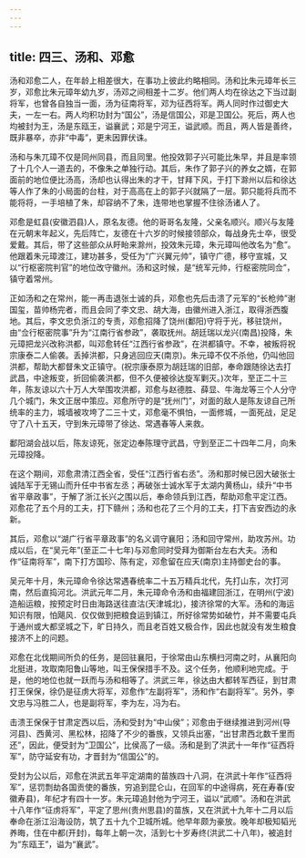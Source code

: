 ```yaml
---
---
---
```

title: 四三、汤和、邓愈
---



汤和邓愈二人，在年龄上相差很大，在事功上彼此约略相同。汤和比朱元璋年长三岁，邓愈比朱元璋年幼九岁，汤邓之间相差十二岁。他们两人均在徐达之下当过副将军，也曾各自独当一面，汤为征南将军，邓为征西将军。两人同时作过御史大夫，一左一右。两人均积功封为“国公”，汤是信国公，邓是卫国公。死后，两人也均被封为王，汤是东瓯王，谥襄武；邓是宁河王，谥武顺。而且，两人皆是善终，既非暴卒，亦非“中毒”，更未因罪伏诛。

汤和与朱兀璋不仅是同州同县，而且同里。他投效郭子兴可能比朱早，并且是率领了十几个人一道去的，不像朱之单独行动。其后，朱作了郭子兴的养女之婿，在郭面前的地位便比汤高，汤却也认得出朱的才干，甘拜下风，于打下滁州以后和徐达等人作了朱的小局面的台柱，对于高高在上的郭子兴就隔了一层。郭只能将兵而不能将将，一手培植了朱，却容纳不了朱，连带地也掌握不住徐汤诸人了。

邓愈是虹县(安徽泗县)人，原名友德。他的哥哥名友隆，父亲名顺兴。顺兴与友隆在元朝末年起义，先后阵亡，友德在十六岁的时候接领部众，每战身先士卒，很受爱戴。其后，带了这些部众从盱眙来滁州，投效朱元璋，朱元璋叫他改名为“愈”。他跟着朱元璋渡江，建功甚多，受任为“广兴翼元帅”，镇守广德，移守宣城，又以“行枢密院判官”的地位改守徽州。汤和这时候，是“统军元帅，行枢密院同佥”，镇守着常州。

正如汤和之在常州，能一再击退张士诚的兵，邓愈也先后击溃了元军的“长枪帅”谢国玺，苗帅杨完者，而且会同了李文忠、胡大海，由徽州进入浙江，取得浙西腹地。其后，李文忠负浙江的专责，邓愈招降了饶州(鄱阳)守将于光，移驻饶州，由“佥行枢密院事”升为“江南行省参政”，袭取抚州。胡廷瑞以龙兴(南昌)投降，朱元璋把龙兴改称洪都，叫邓愈转任“江西行省参政”，在洪都镇守。不幸，被叛将祝宗康泰二人偷袭。丢掉洪都，只身逃回应天(南京)。朱元璋不仅不杀他，仍叫他回洪都，帮助大都督朱文正镇守。(祝宗康泰原为胡廷瑞的旧部，奉命跟随徐达去打武昌，中途叛变，折回偷袭洪都，但不久便被徐达旋军剿灭。)次年，至正二十三年，陈友谅以六十万人大举围攻洪都，邓愈与赵德胜、薛显、牛海龙等三个人分守几个城门，朱文正居中策应。邓愈所守的是“抚州门”，对面的敌人是陈友谅自己所统率的主力，城墙被攻垮了二三十丈，邓愈毫不惧怕，一面修城，一面死战，足足守了八十五天，守到朱元璋带了徐达、常遇春等人来救。

鄱阳湖会战以后，陈友谅死，张定边奉陈理守武昌，守到至正二十四年二月，向朱元璋投降。

在这个期间，邓愈肃清江西全省，受任“江西行省右丞”。汤和那时候已因大破张士诚陆军于无锡山而升任中书省左丞；再破张士诚水军于太湖内黄杨山，续升“中书省平章政事”，于解了浙江长兴之围以后，奉命领兵到江西，帮助邓愈平定江西。邓愈花了五个月的工夫，打下赣州；汤和也花了三个月的工夫，打下吉安西边的永新。

其后，邓愈以“湖广行省平章政事”的名义调守襄阳；汤和回守常州，助攻苏州。功成以后，在“吴元年”(至正二十七年)与邓愈同时受拜为御斯台左右大夫。汤和作“征南将军”，南下打方国珍、陈有定，邓愈留在应天(南京)主持御史台的事。

吴元年十月，朱元璋命令徐达常遇春统率二十五万精兵北代，先打山东，次打河南，然后直捣河北。洪武元年二月，朱元璋命令汤和由福建回浙江，在明州(宁波)造船运粮，按预定时日由海路送往直沽(天津城北)，接济徐常的大军。汤和的海运知识有限，怕飓风．仅仅做到把粮食运到镇江，所好徐常势如破竹，并不需要屯兵于通州或大都坚城之下，旷日持久，而且老百姓又极合作，因此也就没有发生粮食接济不上的问题。

邓愈在北伐期间所负的任务，是回驻襄阳，于徐常由山东横扫河南之时，从襄阳向北挺进，攻取南阳鲁山等地，叫王保保措手不及。这个任务，他顺利地完成。于是，他的地位也就一跃而与汤和相等了。洪武三年，徐达由大都转军西征，到甘肃打王保保，徐仍是征虏大将军，邓愈作“左副将军”，汤和作“右副将军”。另外，李文忠与冯胜二人，也是副将军，李为左，冯为右。

击溃王保保于甘肃定西以后，汤和受封为“中山侯”；邓愈由于继续推进到河州(导河县)、西黄河、黑松林，招降了不少的番族，又领兵出塞，“出甘肃西北数千里而还”，因此，便受封为“卫国公”，比侯高了一级。汤和是到了洪武十一年作“征西将军”，防守延安有功，才晋封为“信国公”的。

受封为公以后，邓愈在洪武五年平定湖南的苗族四十八洞，在洪武十年作“征西将军”，惩罚剽劫各国贡使的番族，穷追到昆仑山，在回军的中途得病，死在寿春(安徽寿县)，年纪才有四十一岁。朱元璋追封他为宁河王，谥以“武顺”。汤和在洪武十八年作“征虏将军”，平定了思州(贵州思县)的苗族，又在洪武十九年十二月以后奉命在浙江沿海设防，筑了五十九个卫城所城。他早年颇为豪放。晚年却极知韬光养晦，住在中都(开封)，每年上朝一次，活到七十岁寿终(洪武二十八年)，被追封为“东瓯王”，谥为“襄武”。